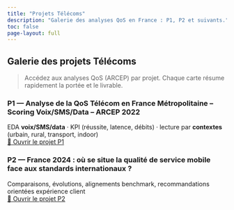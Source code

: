 ```yaml
---
title: "Projets Télécoms"
description: "Galerie des analyses QoS en France : P1, P2 et suivants."
toc: false
page-layout: full
---
```


## Galerie des projets Télécoms

> Accédez aux analyses QoS (ARCEP) par projet. Chaque carte résume rapidement la portée et le livrable.

::: {.cards}
::: {.card}
### P1 — Analyse de la QoS Télécom en France Métropolitaine – Scoring Voix/SMS/Data – ARCEP 2022
EDA **voix/SMS/data** · KPI (réussite, latence, débits) · lecture par **contextes** (urbain, rural, transport, indoor)  
[🚀 Ouvrir le projet P1](projet1_arcep2022.qmd){.btn .btn-primary}
:::

::: {.card}
### P2 — France 2024 : où se situe la qualité de service mobile face aux standards internationaux ?
Comparaisons, évolutions, alignements benchmark, recommandations orientées expérience client  
[🚀 Ouvrir le projet P2](projet2_arcep2024.qmd){.btn .btn-primary}
:::
:::
